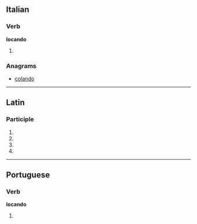 ==Italian==

===Verb===
'''locando'''

# {{gerund of|locare|lang=it}}

===Anagrams===
* [[colando#Italian|colando]]

----

==Latin==

===Participle===
{{la-part-form|locandō}}

# {{inflection of|locandus|locandus|dat|m|s|lang=la}}
# {{inflection of|locandus|locandus|dat|n|s|lang=la}}
# {{inflection of|locandus|locandus|abl|m|s|lang=la}}
# {{inflection of|locandus|locandus|abl|n|s|lang=la}}

----
==Portuguese==

===Verb===
'''locando'''
# {{gerund of|locar|lang=pt}}
{{rfc-auto}}